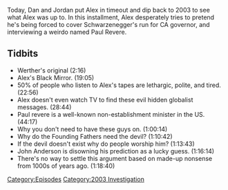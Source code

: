{{DEFAULTSORT:
    #_EPISODE_0730:August 12, 2003
}}{{Episode
    | title           = August 12, 2003
    | caption         = Listen to this episode on [https://knowledgefight.libsyn.com/730-august-12-2003 Libsyn] [https://open.spotify.com/episode/7DbXWX5OgbjOBOScRtXUYf Spotify], Read the [[Transcript/730: August 12, 2003|Unofficial Transcript]], View discussion on [https://reddit.com/xrruyv Reddit]
    | episodeNumber   = 730
    | length          = 01:29:14
    | airDate         = September 30, 2022
    | coverageDate    = August 12, 2003
    | episodeType     = [[:Category:2003 Investigation|2003 Investigation]]
    | oocDrop         = Just so happens that, uh, I look like a potato right now.
    | appearance      = [[John Anderson]], [[Paul Revere]], [[Arnold Schwarzenegger]], [[Mel Gibson]]
    | previousEpisode = [[729: September 24, 2022]]
    | nextEpisode     = [[731: September 29-30, 2022]]
}}

{{Stub}}

Today, Dan and Jordan put Alex in timeout and dip back to 2003 to see what Alex was up to.  In this installment, Alex desperately tries to pretend he's being forced to cover Schwarzenegger's run for CA governor, and interviewing a weirdo named Paul Revere.

==Tidbits==

*Werther's original (2:16)
*Alex's Black Mirror. (19:05)
*50% of people who listen to Alex's tapes are lethargic, polite, and tired. (22:56)
*Alex doesn't even watch TV to find these evil hidden globalist messages. (28:44)
*Paul revere is a well-known non-establishment minister in the US. (44:17)
*Why you don't need to have these guys on. (1:00:14)
*Why do the Founding Fathers need the devil? (1:10:42)
*If the devil doesn't exist why do people worship him? (1:13:43)
*John Anderson is disowning his prediction as a lucky guess. (1:16:14)
*There's no way to settle this argument based on made-up nonsense from 1000s of years ago. (1:18:40)

[[Category:Episodes]]
[[Category:2003 Investigation]]
